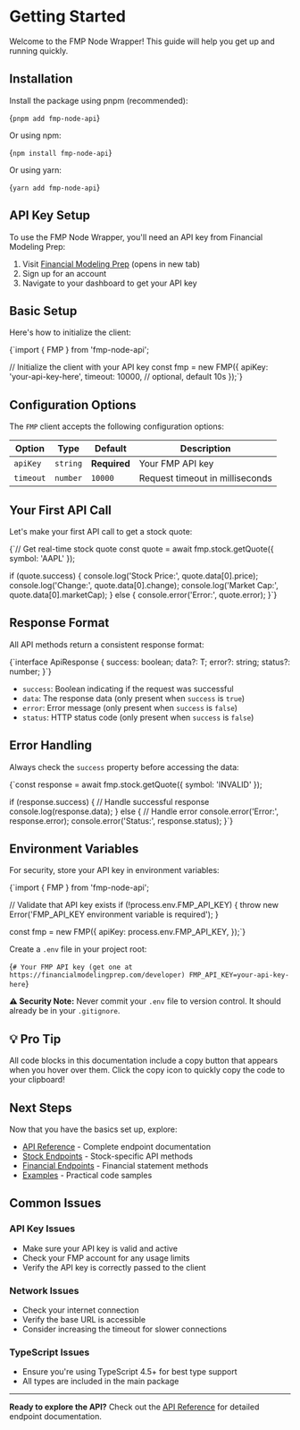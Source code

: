 # Getting Started

Welcome to the FMP Node Wrapper! This guide will help you get up and
running quickly.

## Installation

Install the package using pnpm (recommended):

<CodeBlock language="bash">{`pnpm add fmp-node-api`}</CodeBlock>

Or using npm:

<CodeBlock language="bash">{`npm install fmp-node-api`}</CodeBlock>

Or using yarn:

<CodeBlock language="bash">{`yarn add fmp-node-api`}</CodeBlock>

## API Key Setup

To use the FMP Node Wrapper, you'll need an API key from Financial
Modeling Prep:

1. Visit [Financial Modeling Prep](https://financialmodelingprep.com/) (opens in new tab)
2. Sign up for an account
3. Navigate to your dashboard to get your API key

## Basic Setup

Here's how to initialize the client:

<CodeBlock language="typescript">
{`import { FMP } from 'fmp-node-api';

// Initialize the client with your API key
const fmp = new FMP({
apiKey: 'your-api-key-here',
timeout: 10000, // optional, default 10s
});`}

</CodeBlock>

## Configuration Options

The `FMP` client accepts the following configuration options:

| Option    | Type     | Default      | Description                     |
| --------- | -------- | ------------ | ------------------------------- |
| `apiKey`  | `string` | **Required** | Your FMP API key                |
| `timeout` | `number` | `10000`      | Request timeout in milliseconds |

## Your First API Call

Let's make your first API call to get a stock quote:

<CodeBlock language="typescript">
{`// Get real-time stock quote
const quote = await fmp.stock.getQuote({ symbol: 'AAPL' });

if (quote.success) {
console.log('Stock Price:', quote.data[0].price);
console.log('Change:', quote.data[0].change);
console.log('Market Cap:', quote.data[0].marketCap);
} else {
console.error('Error:', quote.error);
}`}

</CodeBlock>

## Response Format

All API methods return a consistent response format:

<CodeBlock language="typescript">
  {`interface ApiResponse<T> {
    success: boolean;
    data?: T;
    error?: string;
    status?: number;
}`}
</CodeBlock>

- `success`: Boolean indicating if the request was successful
- `data`: The response data (only present when `success` is `true`)
- `error`: Error message (only present when `success` is `false`)
- `status`: HTTP status code (only present when `success` is `false`)

## Error Handling

Always check the `success` property before accessing the
data:

<CodeBlock language="typescript">
{`const response = await fmp.stock.getQuote({ symbol: 'INVALID' });

if (response.success) {
// Handle successful response
console.log(response.data);
} else {
// Handle error
console.error('Error:', response.error);
console.error('Status:', response.status);
}`}

</CodeBlock>

## Environment Variables

For security, store your API key in environment variables:

<CodeBlock language="typescript">
{`import { FMP } from 'fmp-node-api';

// Validate that API key exists
if (!process.env.FMP_API_KEY) {
throw new Error('FMP_API_KEY environment variable is required');
}

const fmp = new FMP({
apiKey: process.env.FMP_API_KEY,
});`}

</CodeBlock>

Create a `.env` file in your project root:

<CodeBlock language="env">{`# Your FMP API key (get one at https://financialmodelingprep.com/developer)
FMP_API_KEY=your-api-key-here`}</CodeBlock>

**⚠️ Security Note:** Never commit your `.env` file to version control. It should already be in your `.gitignore`.

## 💡 Pro Tip

All code blocks in this documentation include a copy button that appears when you hover over them. Click the copy icon to quickly copy the code to your clipboard!

## Next Steps

Now that you have the basics set up, explore:

- [API Reference](/docs/api) - Complete endpoint documentation
- [Stock Endpoints](/docs/api/stock) - Stock-specific API methods
- [Financial Endpoints](/docs/api/financial) - Financial statement methods
- [Examples](/docs/examples) - Practical code samples

## Common Issues

### API Key Issues

- Make sure your API key is valid and active
- Check your FMP account for any usage limits
- Verify the API key is correctly passed to the client

### Network Issues

- Check your internet connection
- Verify the base URL is accessible
- Consider increasing the timeout for slower connections

### TypeScript Issues

- Ensure you're using TypeScript 4.5+ for best type support
- All types are included in the main package

---

**Ready to explore the API?** Check out the [API Reference](/docs/api) for detailed endpoint
documentation.
